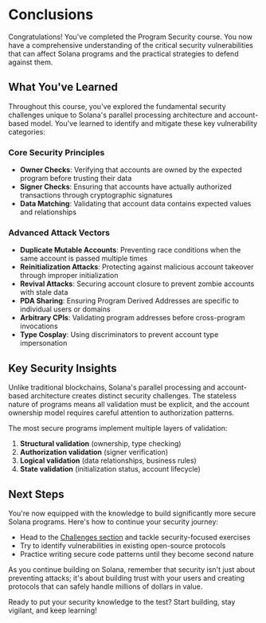 
# Conclusions

Congratulations! You've completed the Program Security course. You now have a comprehensive understanding of the critical security vulnerabilities that can affect Solana programs and the practical strategies to defend against them.

## What You've Learned

Throughout this course, you've explored the fundamental security challenges unique to Solana's parallel processing architecture and account-based model. You've learned to identify and mitigate these key vulnerability categories:

### Core Security Principles
- **Owner Checks**: Verifying that accounts are owned by the expected program before trusting their data
- **Signer Checks**: Ensuring that accounts have actually authorized transactions through cryptographic signatures
- **Data Matching**: Validating that account data contains expected values and relationships

### Advanced Attack Vectors
- **Duplicate Mutable Accounts**: Preventing race conditions when the same account is passed multiple times
- **Reinitialization Attacks**: Protecting against malicious account takeover through improper initialization
- **Revival Attacks**: Securing account closure to prevent zombie accounts with stale data
- **PDA Sharing**: Ensuring Program Derived Addresses are specific to individual users or domains
- **Arbitrary CPIs**: Validating program addresses before cross-program invocations
- **Type Cosplay**: Using discriminators to prevent account type impersonation

## Key Security Insights

Unlike traditional blockchains, Solana's parallel processing and account-based architecture creates distinct security challenges. The stateless nature of programs means all validation must be explicit, and the account ownership model requires careful attention to authorization patterns.

The most secure programs implement multiple layers of validation:
1. **Structural validation** (ownership, type checking)
2. **Authorization validation** (signer verification)
3. **Logical validation** (data relationships, business rules)
4. **State validation** (initialization status, account lifecycle)

## Next Steps

You're now equipped with the knowledge to build significantly more secure Solana programs. Here's how to continue your security journey:

- Head to the [Challenges section](/en/challenges) and tackle security-focused exercises
- Try to identify vulnerabilities in existing open-source protocols
- Practice writing secure code patterns until they become second nature

As you continue building on Solana, remember that security isn't just about preventing attacks; it's about building trust with your users and creating protocols that can safely handle millions of dollars in value.

Ready to put your security knowledge to the test? Start building, stay vigilant, and keep learning!


